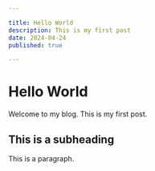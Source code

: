 ```yaml
---

title: Hello World
description: This is my first post
date: 2024-04-24
published: true

---
```


# Hello World

Welcome to my blog. This is my first post.


## This is a subheading

This is a paragraph.
